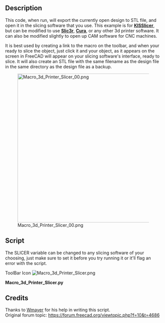 <languages/>
{{Macro
|Name=Macro_3d_Printer_Slicer
|Icon=Macro_3d_Printer_Slicer.png
|Description=Export to slicing software for 3D printers. Exports stl file in the same directory as original design file, then opens it in slicing software.<br/>This code, when run, will export the currently open design to STL file, and open it in the slicing software that you use. This example is for '''[http://kisslicer.com/ KISSlicer]''', but can be modified to use '''[http://slic3r.org/ Slic3r]''', '''[http://wiki.ultimaker.com/Cura Cura]''', or any other 3d printer software. It can also be modified slightly to open up CAM software for CNC machines. 
|Author=cae2100
|Version=1.0
|Date=2013-10-10
|FCVersion=All
|Download=[https://www.freecadweb.org/wiki/images/9/96/Macro_3d_Printer_Slicer.png ToolBar Icon]
|SeeAlso=[[Macro_3d_Printer_Slicer_Individual_Parts|Macro 3d Printer Slicer Individual Parts]] [[Image:Macro_3d_Printer_Slicer_Individual_Parts.svg|24px]]
}}

==Description==
This code, when run, will export the currently open design to STL file, and open it in the slicing software that you use. This example is for '''[http://kisslicer.com/ KISSlicer]''', but can be modified to use '''[http://slic3r.org/ Slic3r]''', '''[http://wiki.ultimaker.com/Cura Cura]''', or any other 3d printer software. It can also be modified slightly to open up CAM software for CNC machines. 

It is best used by creating a link to the macro on the toolbar, and when your ready to slice the object, just click it and your object, as it appears on the screen in FreeCAD will appear on your slicing software's interface, ready to slice. It will also create an STL file with the same filename as the design file in the same directory as the design file as a backup.

[[File:Macro_3d_Printer_Slicer_00.png|480px]]

==Script==
The SLICER variable can be changed to any slicing software of your choosing, just make sure to set it before you try running it or it'll flag an error with the script.

ToolBar Icon [[Image:Macro_3d_Printer_Slicer.png]]

'''Macro_3d_Printer_Slicer.py'''

{{MacroCode|code=
import FreeCAD
import Mesh
import sys
import math
import os
import subprocess
# some fuctions
def getPlacement(quat,vect,obj):
  if quat[3] > -1  and quat[3] < 1:
    delta = math.acos(quat[3])*2.0
    scale = math.sin(delta/2)
    rx = quat[0]/scale
    ry = quat[1]/scale
    rz = quat[2]/scale
  else:
    delta = 0
    rx = 0
    ry = 0
    rz = 1
  info0 = "translation "+str(vect.x)+" "+str(vect.y)+" "+str(vect.z)
  info1 = "rotation "+str(rx)+" "+str(ry)+" "+str(rz)+" "+str(delta)
  return info0+" "+info1
# some definitions
placement = App.Placement(App.Vector(0,0,0),App.Rotation(0,0,0,1))
# user need to set this directory where slicing software is located
OutDir = FreeCAD.ActiveDocument.FileName.replace(FreeCAD.ActiveDocument.Label + ".fcstd", "")
visible_objs = []
SLICER = "/kisslicer location/"                          # Put your Slicer program location here
os.chdir(SLICER)
# Get Objects in document
doc = App.ActiveDocument
objs = doc.Objects
# hide all
for obj in objs:
   if obj.ViewObject.isVisible():
      visible_objs.append(obj)
for obj in visible_objs:
  # get volume
  volume = obj.Shape.Volume
  # get Rotation and translation of volume
  quat = obj.Placement.Rotation.Q
  vect = obj.Placement.Base
  pinfo = getPlacement(quat,vect,obj)
  # reset placement, export it and set at original placement
  oldPlacement = obj.Placement
  obj.Placement = placement
  obj.Placement = oldPlacement   
stlFile = OutDir+str(doc.Label)+".stl"
Mesh.export(visible_objs,stlFile)
subprocess.Popen([SLICER + "KISSlicer", stlFile])
}}

== Credits ==
Thanks to [https://forum.freecad.org/viewtopic.php?f=10&t=4686 Wmayer] for his help in writing this script.<br />
Original forum topic: https://forum.freecad.org/viewtopic.php?f=10&t=4686
{{clear}}